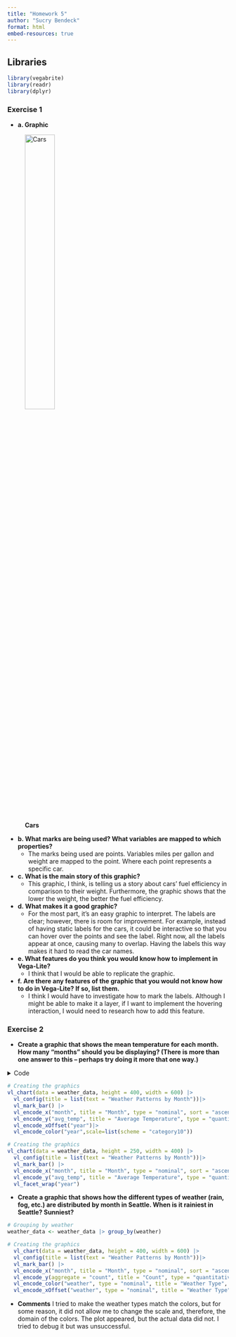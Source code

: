 ```yaml
---
title: "Homework 5"
author: "Sucry Bendeck"
format: html
embed-resources: true
---
```


## Libraries


```r
library(vegabrite)
library(readr)
library(dplyr)
```

### Exercise 1

- **a. Graphic**

![**Cars**](https://r-graph-gallery.com/275-add-text-labels-with-ggplot2_files/figure-html/thecode2-1.png){width=40%}

- **b. What marks are being used? What variables are mapped to which properties?**
   - The marks being used are points. Variables miles per gallon and weight are mapped to the point. Where each point represents a specific car. 
   
- **c. What is the main story of this graphic?**
    - This graphic, I think, is telling us a story about cars' fuel efficiency in comparison to their weight. Furthermore,        the graphic shows that the lower the weight, the better the fuel efficiency.
  
- **d. What makes it a good graphic?**
     - For the most part, it's an easy graphic to interpret. The labels are clear; however, there is room for improvement.        For example, instead of having static labels for the cars, it could be interactive so that you can hover over the           points and see the label. Right now, all the labels appear at once, causing many to overlap. Having the labels this         way makes it hard to read the car names.
  
- **e. What features do you think you would know how to implement in Vega-Lite?**
  - I think that I would be able to replicate the graphic.
  
- **f. Are there any features of the graphic that you would not know how to do in Vega-Lite? If so, list them.**
  - I think I would have to investigate how to mark the labels. Although I might be able to make it a layer, if I want to       implement the hovering interaction, I would need to research how to add this feature.

### Exercise 2

- **Create a graphic that shows the mean temperature for each month. How many “months” should you be displaying? (There is more than one answer to this – perhaps try doing it more that one way.)**

<details>
  <summary> Code </summary>
  
```r
# Reading the data
weather_data<- read_csv("https://calvin-data304.netlify.app/data/weather-with-dates.csv")

# Checking the first few rows of the data
head(weather_data)

# Checking my variables types
str(weather_data$month)
str(weather_data$year)
str(weather_data$temp_min)
str(weather_data$temp_max)
 
# Changing year from numeric to categorical
weather_data$year <- as.factor(weather_data$year)

# Calculating the average mean
weather_data <- weather_data |> mutate(avg_temp = (temp_max + temp_min)/2)

# Grouping by year and month
weather_data <- weather_data |> group_by(year,month)
```
</details>
```r
  
# Creating the graphics
vl_chart(data = weather_data, height = 400, width = 600) |>
  vl_config(title = list(text = "Weather Patterns by Month"))|>
  vl_mark_bar() |>
  vl_encode_x("month", title = "Month", type = "nominal", sort = "ascending") |>
  vl_encode_y("avg_temp", title = "Average Temperature", type = "quantitative", aggregate = "mean" )|>
  vl_encode_xOffset("year")|>
  vl_encode_color("year",scale=list(scheme = "category10"))

```

```r
# Creating the graphics
vl_chart(data = weather_data, height = 250, width = 400) |>
  vl_config(title = list(text = "Weather Patterns by Month"))|>
  vl_mark_bar() |>
  vl_encode_x("month", title = "Month", type = "nominal", sort = "ascending") |>
  vl_encode_y("avg_temp", title = "Average Temperature", type = "quantitative", aggregate = "mean" )|>
  vl_facet_wrap("year")

```



- **Create a graphic that shows how the different types of weather (rain, fog, etc.) are distributed by month in Seattle. When is it rainiest in Seattle? Sunniest?**

```r
# Grouping by weather
weather_data <- weather_data |> group_by(weather)

# Creating the graphics
  vl_chart(data = weather_data, height = 400, width = 600) |>
  vl_config(title = list(text = "Weather Patterns by Month"))|>
  vl_mark_bar() |>
  vl_encode_x("month", title = "Month", type = "nominal", sort = "ascending") |>
  vl_encode_y(aggregate = "count", title = "Count", type = "quantitative") |>
  vl_encode_color("weather", type = "nominal", title = "Weather Type", ) |>
  vl_encode_xOffset("weather", type = "nominal", title = "Weather Type")


```

- **Comments**
I tried to make the weather types match the colors, but for some reason, it did not allow me to change the scale and, therefore, the domain of the colors. The plot appeared, but the actual data did not. I tried to debug it but was unsuccessful.


